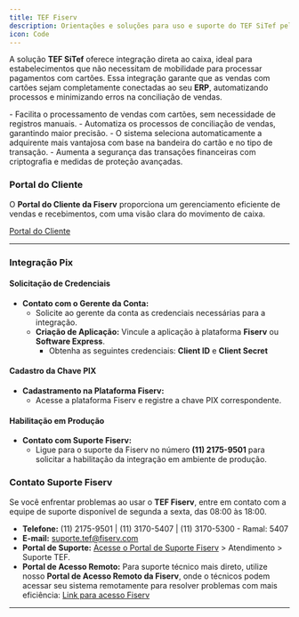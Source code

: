 ```yaml
---
title: TEF Fiserv
description: Orientações e soluções para uso e suporte do TEF SiTef pela Fiserv.
icon: Code
---
```



A solução **TEF SiTef** oferece integração direta ao caixa, ideal para estabelecimentos que não necessitam de mobilidade para processar pagamentos com cartões. Essa integração garante que as vendas com cartões sejam completamente conectadas ao seu **ERP**, automatizando processos e minimizando erros na conciliação de vendas.

<Cards>
  <CustomCard title="Integração Completa" >
    - Facilita o processamento de vendas com cartões, sem necessidade de registros manuais.
  </CustomCard>
  <CustomCard title="Minimização de Erros">
    - Automatiza os processos de conciliação de vendas, garantindo maior precisão.
  </CustomCard>
  <CustomCard title="Configuração Automática" >
    - O sistema seleciona automaticamente a adquirente mais vantajosa com base na bandeira do cartão e no tipo de transação.
  </CustomCard>
  <CustomCard title="Segurança nas Transações">
    - Aumenta a segurança das transações financeiras com criptografia e medidas de proteção avançadas.
  </CustomCard>
</Cards>

### Portal do Cliente

O **Portal do Cliente da Fiserv** proporciona um gerenciamento eficiente de vendas e recebimentos, com uma visão clara do movimento de caixa.

[Portal do Cliente](https://portaldocliente.softwareexpress.com.br/Login)

---

### Integração Pix

<div className='fd-steps [&_h4]:fd-step'>

#### Solicitação de Credenciais

- **Contato com o Gerente da Conta:**
  - Solicite ao gerente da conta as credenciais necessárias para a integração.
  - **Criação de Aplicação:** Vincule a aplicação à plataforma **Fiserv** ou **Software Express**.
    - Obtenha as seguintes credenciais: **Client ID** e  **Client Secret**

#### Cadastro da Chave PIX

- **Cadastramento na Plataforma Fiserv:**
  - Acesse a plataforma Fiserv e registre a chave PIX correspondente.

#### Habilitação em Produção

- **Contato com Suporte Fiserv:**
  - Ligue para o suporte da Fiserv no número **(11) 2175-9501** para solicitar a habilitação da integração em ambiente de produção.

</div>

### Contato Suporte Fiserv

Se você enfrentar problemas ao usar o **TEF Fiserv**, entre em contato com a equipe de suporte disponível de segunda a sexta, das 08:00 às 18:00.

- **Telefone:** (11) 2175-9501 | (11) 3170-5407 | (11) 3170-5300 - Ramal: 5407
- **E-mail:** [suporte.tef@fiserv.com](mailto:suporte.tef@fiserv.com)
- **Portal de Suporte:** [Acesse o Portal de Suporte Fiserv](URL_CORRETO_AQUI) > Atendimento > Suporte TEF.
- **Portal de Acesso Remoto:** Para suporte técnico mais direto, utilize nosso **Portal de Acesso Remoto da Fiserv**, onde o técnicos podem acessar seu sistema remotamente para resolver problemas com mais eficiência: [Link para acesso Fiserv](https://start.remoteservices.fiserv.com/)

---

<SuporteSection modulo="Configurações IIS" />